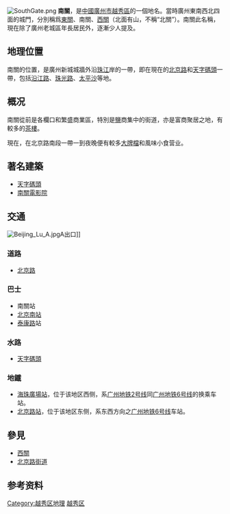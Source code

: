 {{reference|time=2016-09-20}}
{{expand|time=2016-09-20}}
[[File:SouthGate.png|thumb]]
'''南關'''，是[[中國|中國]][[廣州市|廣州市]][[越秀區|越秀區]]的一個地名。當時廣州東南西北四面的城門，分別稱爲[[東關|東關]]、南關、[[西關|西關]]（北面有山，不稱“北關”）。南關此名稱，現在除了廣州老城區年長居民外，逐漸少人提及。

==地理位置==
南關的位置，是廣州新城城牆外沿[[珠江|珠江]]岸的一帶，即在現在的[[北京路_(越秀区)|北京路]]和[[天字碼頭|天字碼頭]]一帶，包括[[沿江路|沿江路]]、[[珠光路|珠光路]]、[[太平沙|太平沙]]等地。

==概况==
南關從前是各欄口和繁盛商業區，特別是[[食鹽|鹽]]商集中的街道，亦是富商聚居之地，有較多的[[茶樓|茶樓]]。

現在，在北京路南段一帶一到夜晚便有較多[[大牌檔|大牌檔]]和風味小食营业。

==著名建築==
*[[天字碼頭|天字碼頭]]
*[[南關電影院|南關電影院]]

==交通==
[[File:Beijing_Lu_A.jpg|thumb]]A出口]]
===道路===
*[[北京路_(越秀区)|北京路]]

===巴士===
*南關站
*[[北京南站_(广州公交)|北京南站]]
*[[泰康路_(廣州)|泰康路]]站

===水路===
*[[天字碼頭|天字碼頭]]

===地鐵===
*[[海珠廣場站|海珠廣場站]]，位于该地区西侧，系[[广州地铁2号线|广州地铁2号线]]同[[广州地铁6号线|广州地铁6号线]]的换乘车站。
*[[北京路站_(广州)|北京路站]]，位于该地区东侧，系东西方向之[[广州地铁6号线|广州地铁6号线]]车站。

==參見==
*[[西關|西關]]
*[[北京街道_(广州市)|北京路街道]]

==参考资料==
{{reflist}}
{{GZ-stub}}

[[Category:越秀区地理|Category:越秀区地理]]
[[Category:广州地方|越秀区]]